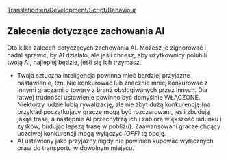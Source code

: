 [[Translation:en/Development/Script/Behaviour]]


<!--{{NoAI}}-->{{pl/Development/Script/NoAI}}
<!--{{Note|While some people strongly advise keeping to these recommendations, they are by no means mandatory. Feel free to ignore some/all of them if you don't like them.}}-->
{{pl/Informacja|Chociaż niektóre osoby zdecydowanie zalecają przestrzeganie tych zaleceń, w żadnym wypadku nie są one obowiązkowe. Możesz zignorować niektóre/wszystkie z nich, jeśli ich nie lubisz.}}
==Zalecenia dotyczące zachowania AI ==

Oto kilka zaleceń dotyczących zachowania AI. Możesz je zignorować i nadal sprawić, by AI działało, ale jeśli chcesz, aby użytkownicy polubili twoją AI, najlepiej będzie, jeśli się ich trzymasz.

* Twoja sztuczna inteligencja powinna mieć bardziej przyjazne nastawienie, tzn. Nie konkurować lub znacznie mniej konkurować z innymi graczami o towary z branż obsługiwanych przez innych. Dla łatwej trudności ustawienie powinno być domyślnie WŁĄCZONE. Niektórzy ludzie lubią rywalizację, ale nie zbyt dużą konkurencję (na przykład początkujący gracze mogą być rozczarowani, jeśli zbudują jakąś trasę, a następnie AI przechytrzą ich i zabiorą większość ładunku i zysków, budując lepszą trasę w pobliżu). Zaawansowani gracze chcący uczciwej konkurencji mogą wyłączyć ''(OFF)'' tę opcję.
* AI ustawiony jako przyjazny nigdy nie powinien kupować wyłącznych praw do transportu w dowolnym miejscu.